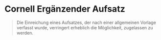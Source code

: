 # Cornell Ergänzender Aufsatz

> Die Einreichung eines Aufsatzes, der nach einer allgemeinen Vorlage verfasst wurde, verringert erheblich die Möglichkeit, zugelassen zu werden.

